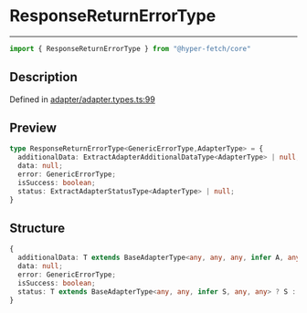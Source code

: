 

# ResponseReturnErrorType

<div class="api-docs__separator" data-reactroot="">

---

</div><div class="api-docs__import" data-reactroot="">

```ts
import { ResponseReturnErrorType } from "@hyper-fetch/core"
```

</div><div class="api-docs__section">

## Description

</div><div class="api-docs__description"><span class="api-docs__do-not-parse">



</span></div><p class="api-docs__definition">

Defined in [adapter/adapter.types.ts:99](https://github.com/BetterTyped/hyper-fetch/blob/c44d728f/packages/core/src/adapter/adapter.types.ts#L99)

</p><div class="api-docs__section">

## Preview

</div><div class="api-docs__preview type">

```ts
type ResponseReturnErrorType<GenericErrorType,AdapterType> = {
  additionalData: ExtractAdapterAdditionalDataType<AdapterType> | null; 
  data: null; 
  error: GenericErrorType; 
  isSuccess: boolean; 
  status: ExtractAdapterStatusType<AdapterType> | null; 
}
```

</div><div class="api-docs__section">

## Structure

</div><div class="api-docs__returns">

```ts
{
  additionalData: T extends BaseAdapterType<any, any, any, infer A, any> ? A : never | null;
  data: null;
  error: GenericErrorType;
  isSuccess: boolean;
  status: T extends BaseAdapterType<any, any, infer S, any, any> ? S : never | null;
}
```

</div>